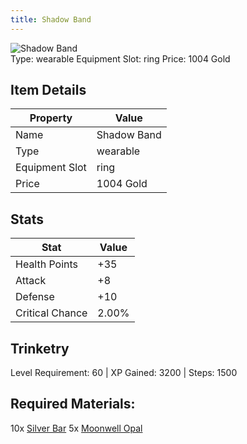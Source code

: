 ```yaml
---
title: Shadow Band
---
```


<div className="flex items-start gap-6 mb-8">
  <div className="flex-shrink-0">
    <img src="/assets/resources/trinketry/rings/shadow_band.png" alt="Shadow Band" className="w-24 h-24 border rounded-lg" />
  </div>
  <div className="flex-1">
    <div className="space-y-2">
            <div className="flex flex-wrap gap-4 text-sm">
        <span className="px-2 py-1 bg-green-100 dark:bg-green-900 rounded-md">
          Type: wearable
        </span>
        <span className="px-2 py-1 bg-purple-100 dark:bg-purple-900 rounded-md">
          Equipment Slot: ring
        </span>
        <span className="px-2 py-1 bg-yellow-100 dark:bg-yellow-900 rounded-md">
          Price: 1004 Gold
        </span>
      </div>
    </div>
  </div>
</div>

## Item Details
| Property | Value |
|----------|-------|
| Name | Shadow Band |
| Type | wearable |
| Equipment Slot | ring |
| Price | 1004 Gold |

## Stats
| Stat | Value |
|------|-------|
| Health Points | +35 |
| Attack | +8 |
| Defense | +10 |
| Critical Chance | 2.00% |

## Trinketry
Level Requirement: 60 | XP Gained: 3200 | Steps: 1500

## Required Materials:
10x [Silver Bar](/docs/resources/individual/silver_bar)
5x [Moonwell Opal](/docs/resources/individual/moonwell_opal)

